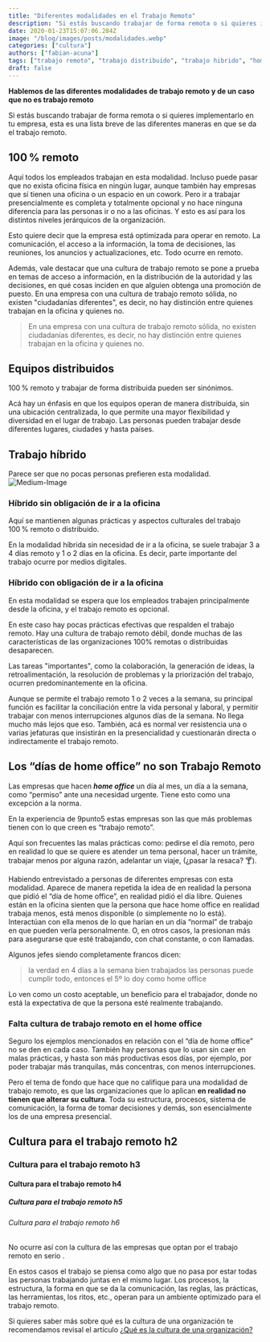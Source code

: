 ```yaml
---
title: "Diferentes modalidades en el Trabajo Remoto"
description: "Si estás buscando trabajar de forma remota o si quieres implementarlo en tu empresa esta es una descripción breve de las diferentes formas en que se da el trabajo remoto."
date: 2020-01-23T15:07:06.284Z
image: "/blog/images/posts/modalidades.webp"
categories: ["cultura"]
authors: ["fabian-acuna"]
tags: ["trabajo remoto", "trabajo distribuido", "trabajo hibrido", "home office"]
draft: false
---
```

**Hablemos de las diferentes modalidades de trabajo remoto y de un caso que no es trabajo remoto**

Si estás buscando trabajar de forma remota o si quieres implementarlo en tu empresa, esta es una lista breve de las diferentes maneras en que se da el trabajo remoto.

## 100 % remoto
Aquí todos los empleados trabajan en esta modalidad. Incluso puede pasar que no exista oficina física en ningún lugar, aunque también hay empresas que sí tienen una oficina o un espacio en un cowork. Pero ir a trabajar presencialmente es completa y totalmente opcional y no hace ninguna diferencia para las personas ir o no a las oficinas. Y esto es así para los distintos niveles jerárquicos de la organización.

Esto quiere decir que la empresa está optimizada para operar en remoto. La comunicación, el acceso a la información, la toma de decisiones, las reuniones, los anuncios y actualizaciones, etc. Todo ocurre en remoto.

Además, vale destacar que una cultura de trabajo remoto se pone a prueba en temas de acceso a información, en la distribución de la autoridad y las decisiones, en qué cosas inciden en que alguien obtenga una promoción de puesto. En una empresa con una cultura de trabajo remoto sólida, no existen "ciudadanías diferentes", es decir, no hay distinción entre quienes trabajan en la oficina y quienes no.

> En una empresa con una cultura de trabajo remoto sólida, no existen ciudadanías diferentes, es decir, no hay distinción entre quienes trabajan en la oficina y quienes no.

## Equipos distribuidos
100 % remoto y trabajar de forma distribuida pueden ser sinónimos. 

Acá hay un énfasis en que los equipos operan de manera distribuida, sin una ubicación centralizada, lo que permite una mayor flexibilidad y diversidad en el lugar de trabajo. Las personas pueden trabajar desde diferentes lugares, ciudades y hasta países.

## Trabajo híbrido
Parece ser que no pocas personas prefieren esta modalidad.
![Medium-Image][image-1]

### Híbrido sin obligación de ir a la oficina
Aquí se mantienen algunas prácticas y aspectos culturales del trabajo 100 % remoto o distribuido. 

En la modalidad híbrida sin necesidad de ir a la oficina, se suele trabajar 3 a 4 días remoto y 1 o 2 días en la oficina. Es decir, parte importante del trabajo ocurre por medios digitales.

### Híbrido con obligación de ir a la oficina
En esta modalidad se espera que los empleados trabajen principalmente desde la oficina, y el trabajo remoto es opcional.

En este caso hay pocas prácticas efectivas que respalden el trabajo remoto. Hay una cultura de trabajo remoto débil, donde muchas de las características de las organizaciones 100% remotas o distribuidas desaparecen.

Las tareas "importantes", como la colaboración, la generación de ideas, la retroalimentación, la resolución de problemas y la priorización del trabajo, ocurren predominantemente en la oficina.

Aunque se permite el trabajo remoto 1 o 2 veces a la semana, su principal función es facilitar la conciliación entre la vida personal y laboral, y permitir trabajar con menos interrupciones algunos días de la semana. No llega mucho más lejos que eso. También, acá es normal ver resistencia una o varias jefaturas que insistirán en la presencialidad y cuestionarán directa o indirectamente el trabajo remoto.

## Los “días de home office” no son Trabajo Remoto
Las empresas que hacen ***home office***  un día al mes, un día a la semana, como “permiso” ante una necesidad urgente. Tiene esto como una excepción a la norma.

En la experiencia de 9punto5 estas empresas son las que más problemas tienen con lo que creen es “trabajo remoto”.

Aquí son frecuentes las malas prácticas como: pedirse el día remoto, pero en realidad lo que se quiere es atender un tema personal, hacer un trámite, trabajar menos por alguna razón, adelantar un viaje, (¿pasar la resaca? 🍸). 

Habiendo entrevistado a personas de diferentes empresas con esta modalidad. Aparece de manera repetida la idea de en realidad la persona que pidió el “día de home office”, en realidad pidió el día libre. Quienes están en la oficina sienten que la persona que hace home office en realidad trabaja menos, está menos disponible (o simplemente no lo está). Interactúan con ella menos de lo que harían en un día “normal” de trabajo en que pueden verla personalmente. O, en otros casos, la presionan más para asegurarse que esté trabajando, con chat constante, o con llamadas.

Algunos jefes siendo completamente francos dicen:
>la verdad en 4 días a la semana bien trabajados las personas puede cumplir todo, entonces el 5º lo doy como home office

Lo ven como un costo aceptable, un beneficio para el trabajador, donde no está la expectativa de que la persona esté realmente trabajando.

### Falta cultura de trabajo remoto en el home office
Seguro los ejemplos mencionados en relación con el “día de home office” no se den en cada caso. También hay personas que lo usan sin caer en malas prácticas, y hasta son más productivas esos días, por ejemplo, por poder trabajar más tranquilas, más concentras, con menos interrupciones.

Pero el tema de fondo que hace que no califique para una modalidad de trabajo remoto, es que las organizaciones que lo aplican **en realidad no tienen que alterar su cultura**. Toda su estructura, procesos, sistema de comunicación, la forma de tomar decisiones y demás, son esencialmente los de una empresa presencial.

## Cultura para el trabajo remoto h2
### Cultura para el trabajo remoto h3
#### Cultura para el trabajo remoto h4
##### Cultura para el trabajo remoto h5
###### Cultura para el trabajo remoto h6
No ocurre así con la cultura de las empresas que optan por el trabajo remoto en serio .

En estos casos el trabajo se piensa como algo que no pasa por estar todas las personas trabajando juntas en el mismo lugar. Los procesos, la estructura, la forma en que se da la comunicación, las reglas, las prácticas, las herramientas, los ritos, etc., operan para un ambiente optimizado para el trabajo remoto.

<Notice type="note"> Si quieres saber más sobre qué es la cultura de una organización te recomendamos revisal el artículo [¿Qué es la cultura de una organización?][1] </Notice>



[1]:	https://9punto5.cl/blog/cultura-organizacional-40deb867036f

[image-1]:	/blog/images/posts/engg.webp